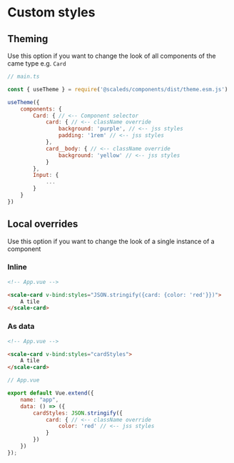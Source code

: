
<Meta
    title="Styling/Custom"
/>

# Custom styles

## Theming 

Use this option if you want to change the look of all components of the came type e.g. `Card`

```javascript
// main.ts

const { useTheme } = require('@scaleds/components/dist/theme.esm.js')

useTheme({
    components: {
        Card: { // <-- Component selector
            card: { // <-- className override
                background: 'purple', // <-- jss styles
                padding: '1rem' // <-- jss styles
            },
            card__body: { // <-- className override
                background: 'yellow' // <-- jss styles
            }
        },
        Input: {
            ...
        }
    }
})
```

## Local overrides

Use this option if you want to change the look of a single instance of a component

### Inline

```html
<!-- App.vue -->

<scale-card v-bind:styles="JSON.stringify({card: {color: 'red'}})">
    A tile
</scale-card>
```

### As data 

```html
<!-- App.vue -->

<scale-card v-bind:styles="cardStyles">
    A tile
</scale-card>
```
```javascript
// App.vue

export default Vue.extend({
    name: "app",
    data: () => ({
        cardStyles: JSON.stringify({
            card: { // <-- className override
                color: 'red' // <-- jss styles
            }
        })
    })
});
```

